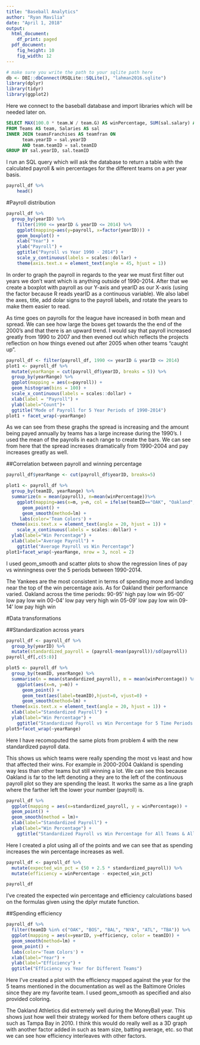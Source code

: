```yaml
---
title: "Baseball Analytics"
author: "Ryan Mavilia"
date: "April 1, 2018"
output:
  html_document:
    df_print: paged
  pdf_document:
    fig_height: 10
    fig_width: 12
---
```



```r
# make sure you write the path to your sqlite path here
db <- DBI::dbConnect(RSQLite::SQLite(), "lahman2016.sqlite")
library(dplyr)
library(tidyr)
library(ggplot2)
```
Here we connect to the baseball database and import libraries which will be needed later on.
``` sql
SELECT MAX(100.0 * team.W / team.G) AS winPercentage, SUM(sal.salary) AS payroll, team.W, team.G, team.yearID, team.teamID
FROM Teams AS team, Salaries AS sal 
INNER JOIN teamsFranchises AS teamfran ON
      team.yearID = sal.yearID 
      AND team.teamID = sal.teamID
GROUP BY sal.yearID, sal.teamID
```
I run an SQL query which will ask the database to return a table with the calculated payroll & win percentages for the different teams on a per year basis.
```r
payroll_df %>%
    head()
```


#Payroll distribution

```r
payroll_df %>%
  group_by(yearID) %>%
    filter(1990 <= yearID & yearID <= 2014) %>%
    ggplot(mapping=aes(y=payroll, x=factor(yearID))) +
    geom_boxplot() +
    xlab("Year") +
    ylab("Payroll") +
    ggtitle("Payroll vs Year 1990 - 2014") +
    scale_y_continuous(labels = scales::dollar) +
    theme(axis.text.x = element_text(angle = 45, hjust = 1))
```

In order to graph the payroll in regards to the year we must first filter out years we don't want which is anything outside of 1990-2014. After that we create a boxplot with payroll as our Y-axis and yearID as our X-axis (using the factor because R reads yearID as a continuous variable). We also label the axes, title, add dolar signs to the payroll labels, and rotate the years to make them easier to read.

As time goes on payrolls for the league have increased in both mean and spread. We can see how large the boxes get towards the the end of the 2000's and that there is an upward trend.  I would say that payroll increased greatly from 1990 to 2007 and then evened out which reflects the projects reflection on how things evened out after 2005 when other teams "caught up". 


```r
payroll_df <- filter(payroll_df, 1990 <= yearID & yearID <= 2014)
plot1 <- payroll_df %>%
  mutate(yearRange = cut(payroll_df$yearID, breaks = 5)) %>%
  group_by(yearRange) %>%
  ggplot(mapping = aes(x=payroll)) +
  geom_histogram(bins = 100) +
  scale_x_continuous(labels = scales::dollar) +
  xlab(label = "Payroll") +
  ylab(label="Count")+
  ggtitle("Mode of Payroll for 5 Year Periods of 1990-2014")
plot1 + facet_wrap(~yearRange)
```

As we can see from these graphs the spread is increasing and the amount being payed annually by teams has a large increase during the 1990's. I used the mean of the payrolls in each range to create the bars. We can see from here that the spread increases dramatically from 1990-2004 and pay increases greatly as well.


##Correlation between payroll and winning percentage

```r
payroll_df$yearRange <- cut(payroll_df$yearID, breaks=5) 

plot1 <- payroll_df %>%
  group_by(teamID, yearRange) %>%
  summarize(m = mean(payroll), n=mean(winPercentage))%>%
    ggplot(mapping=aes(x=m, y=n, col = ifelse(teamID=="OAK", "Oakland", "Other"))) +
      geom_point() + 
      geom_smooth(method=lm) +
     labs(color='Team Colors') +
  theme(axis.text.x = element_text(angle = 20, hjust = 1)) +
    scale_x_continuous(labels = scales::dollar) +
  ylab(label="Win Percentage") +
  xlab(label="Average Payroll") +
    ggtitle("Average Payroll vs Win Percentage")
plot1+facet_wrap(~yearRange, nrow = 3, ncol = 2)
```
I used geom_smooth and scatter plots to show the regression lines of pay vs winningness over the 5 periods between 1990-2014.

The Yankees are the most consistent in terms of spending more and landing near the top of the win percentage axis. As for Oakland their performance varied.
Oakland across the time periods:
90-95' high pay low win
95-00' low pay low win
00-04' low pay very high win
05-09' low pay low win
09-14' low pay high win

#Data transformations

##Standardization across years

```r

payroll_df <- payroll_df %>%
  group_by(yearID) %>%
  mutate(standardized_payroll = (payroll-mean(payroll))/sd(payroll))
payroll_df[,c(5:8)]
```

```r
plot5 <- payroll_df %>%
  group_by(teamID, yearRange) %>%
  summarise(n = mean(standardized_payroll), m = mean(winPercentage)) %>%
    ggplot(aes(x=n, y=m)) +
      geom_point() + 
      geom_text(aes(label=teamID),hjust=0, vjust=0) +
      geom_smooth(method=lm) +
  theme(axis.text.x = element_text(angle = 20, hjust = 1)) +
  xlab(label="Standardized Payroll") +
  ylab(label="Win Percentage") +
    ggtitle("Standardized Payroll vs Win Percentage for 5 Time Periods in 1990-2014")
plot5+facet_wrap(~yearRange)
```
Here I have recomoputed the same plots from problem 4 with the new standardized payroll data.

This shows us which teams were really spending the most vs least and how that affected their wins. For example in 2000-2004 Oakland is spending way less than other teams but still winning a lot. We can see this because Oakland is far to the left denoting a they are to the left of the continuous payroll plot so they are spending the least. It works the same as a line graph where the farther left the lower your number (payroll) is.


```r
payroll_df %>%
  ggplot(mapping = aes(x=standardized_payroll, y = winPercentage)) +
  geom_point() +
  geom_smooth(method = lm)+
  xlab(label="Standardized Payroll") +
  ylab(label="Win Percentage") +
    ggtitle("Standardized Payroll vs Win Percentage for All Teams & All Years")
```
Here I created a plot using all of the points and we can see that as spending increases the win percentage increases as well.

```r
payroll_df <- payroll_df %>%
  mutate(expected_win_pct = (50 + 2.5 * standardized_payroll)) %>%
  mutate(efficiency = winPercentage - expected_win_pct)

payroll_df
```
I've created the expected win percentage and efficiency calculations based on the formulas given using the dplyr mutate function.

##Spending efficiency

```r
payroll_df %>%
  filter(teamID %in% c("OAK", "BOS", "BAL", "NYA", "ATL", "TBA")) %>%
  ggplot(mapping = aes(x=yearID, y=efficiency, color = teamID)) +
  geom_smooth(method=lm) +
  geom_point() +
  labs(color='Team Colors') +
  xlab(label="Year") +
  ylab(label="Efficiency") +
  ggtitle("Efficiency vs Year for Different Teams")
```
Here I've created a plot with the efficiency mapped against the year for the 5 teams mentioned in the documentation as well as the Baltimore Orioles since they are my favorite team. I used geom_smooth as specified and also provided coloring.


The Oakland Athletics did extremely well during the MoneyBall year. This shows just how well their strategy worked for them before others caught up such as Tampa Bay in 2010. I think this would do really well as a 3D graph with another factor added in such as team size, batting average, etc. so that we can see how efficiency interleaves with other factors.
